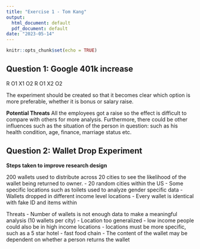 ---
title: "Exercise 1 - Tom Kang"
output:
  html_document: default
  pdf_document: default
date: "2023-05-14"
---

```{r setup, include=FALSE}
knitr::opts_chunk$set(echo = TRUE)
```

## Question 1: Google 401k increase 

R O1 X1 O2
R O1 X2 O2

The experiment should be created so that it becomes clear which option is more preferable, whether it is bonus or salary raise. 

**Potential Threats**
All the employees got a raise so the effect is difficult to compare with others for more analysis. Furthermore, there could be other influences such as the situation of the person in question: such as his health condition, age, finance, marriage status etc. 

## Question 2: Wallet Drop Experiment
**Steps taken to improve research design**

200 wallets used to distribute across 20 cities to see the likelihood of the wallet being returned to owner.
- 20 random cities within the US
- Some specific locations such as toilets used to analyze gender specific data
- Wallets dropped in different income level locations 
- Every wallet is identical with fake ID and items within

Threats
- Number of wallets is not enough data to make a meaningful analysis (10 wallets per city)
- Location too generalized - low income people could also be in high income locations - locations must be more specific, such as a 5 star hotel - fast food chain
- The content of the wallet may be dependent on whether a person returns the wallet
